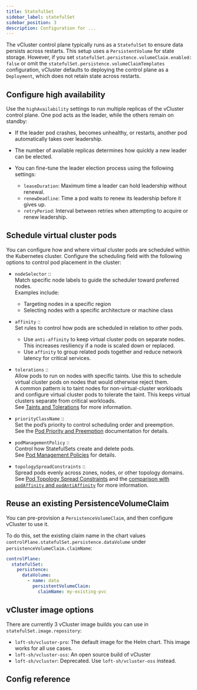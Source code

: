 ```yaml
---
title: StatefulSet
sidebar_label: statefulSet
sidebar_position: 3
description: Configuration for ...
---
```



The vCluster control plane typically runs as a `StatefulSet` to ensure data persists across restarts. This setup uses a `PersistentVolume` for state storage. However, if you set `statefulSet.persistence.volumeClaim.enabled: false` or omit the `statefulSet.persistence.volumeClaimTemplates` configuration, vCluster defaults to deploying the control plane as a `Deployment`, which does not retain state across restarts.

## Configure high availability

Use the `highAvailability` settings to run multiple replicas of the vCluster control plane. One pod acts as the leader, while the others remain on standby:

- If the leader pod crashes, becomes unhealthy, or restarts, another pod automatically takes over leadership.

- The number of available replicas determines how quickly a new leader can be elected.

- You can fine-tune the leader election process using the following settings:
  - `leaseDuration`: Maximum time a leader can hold leadership without renewal.
  - `renewDeadline`: Time a pod waits to renew its leadership before it gives up.
  - `retryPeriod`: Interval between retries when attempting to acquire or renew leadership.

## Schedule virtual cluster pods

You can configure how and where virtual cluster pods are scheduled within the Kubernetes cluster. Configure the scheduling field with the following options to control pod placement in the cluster:

- `nodeSelector` ::  
  Match specific node labels to guide the scheduler toward preferred nodes.  
  Examples include:  
  - Targeting nodes in a specific region  
  - Selecting nodes with a specific architecture or machine class

- `affinity` ::  
  Set rules to control how pods are scheduled in relation to other pods.  
  - Use `anti-affinity` to keep virtual cluster pods on separate nodes. This increases resiliency if a node is scaled down or replaced.  
  - Use `affinity` to group related pods together and reduce network latency for critical services.

- `tolerations` ::  
  Allow pods to run on nodes with specific taints. Use this to schedule virtual cluster pods on nodes that would otherwise reject them.  
  A common pattern is to taint nodes for non-virtual-cluster workloads and configure virtual cluster pods to tolerate the taint. This keeps virtual clusters separate from critical workloads.  
  See [Taints and Tolerations](https://kubernetes.io/docs/concepts/scheduling-eviction/taint-and-toleration/) for more information.

- `priorityClassName` ::  
  Set the pod’s priority to control scheduling order and preemption.  
  See the [Pod Priority and Preemption](https://kubernetes.io/docs/concepts/scheduling-eviction/pod-priority-preemption/) documentation for details.

- `podManagementPolicy` ::  
  Control how StatefulSets create and delete pods.  
  See [Pod Management Policies](https://kubernetes.io/docs/concepts/workloads/controllers/statefulset/#pod-management-policies) for details.

- `topologySpreadConstraints` ::  
  Spread pods evenly across zones, nodes, or other topology domains.  
  See [Pod Topology Spread Constraints](https://kubernetes.io/docs/concepts/scheduling-eviction/topology-spread-constraints/) and the [comparison with `podAffinity` and `podAntiAffinity`](https://kubernetes.io/docs/concepts/scheduling-eviction/topology-spread-constraints/#comparison-with-podaffinity-podantiaffinity) for more information.

## Reuse an existing PersistenceVolumeClaim

You can pre-provision a `PersistenceVolumeClaim`, and then configure vCluster to use it.

To do this, set the existing claim name in the chart values `controlPlane.statefulSet.persistence.dataVolume` under `persistenceVolumeClaim.claimName`:

```yaml
controlPlane:
  statefulSet:
    persistence:
      dataVolume:
        - name: data
          persistentVolumeClaim:
            claimName: my-existing-pvc
```

## vCluster image options

There are currently 3 vCluster image builds you can use in `statefulSet.image.repository`: 

- `loft-sh/vcluster-pro`: The default image for the Helm chart. This image works for all use cases.
- `loft-sh/vcluster-oss`: An open source build of vCluster
- `loft-sh/vcluster`: Deprecated. Use `loft-sh/vcluster-oss` instead.

## Config reference

<ControlPlaneStatefulSet/>